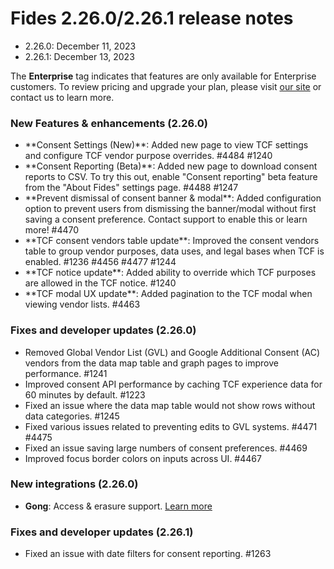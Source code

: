 
# Fides 2.26.0/2.26.1 release notes
- 2.26.0: December 11, 2023
- 2.26.1: December 13, 2023

<Callout emoji="" type="info">The **Enterprise** tag indicates that features are only available for Enterprise customers. To review pricing and upgrade your plan, please visit [our site](https://ethyca.com/pricing) or contact us to learn more. </Callout>

### New Features & enhancements (2.26.0)
- <div class="enterprise"/> **Consent Settings (New)**: Added new page to view TCF settings and configure TCF vendor purpose overrides. #4484 #1240
- <div class="enterprise"/> **Consent Reporting (Beta)**: Added new page to download consent reports to CSV. To try this out, enable "Consent reporting" beta feature from the "About Fides" settings page. #4488 #1247
- <div class="enterprise"/> **Prevent dismissal of consent banner & modal**: Added configuration option to prevent users from dismissing the banner/modal without first saving a consent preference. Contact support to enable this or learn more! #4470
- <div class="enterprise"/> **TCF consent vendors table update**: Improved the consent vendors table to group vendor purposes, data uses, and legal bases when TCF is enabled. #1236 #4456 #4477 #1244
- <div class="enterprise"/> **TCF notice update**: Added ability to override which TCF purposes are allowed in the TCF notice. #1240
- <div class="enterprise"/> **TCF modal UX update**: Added pagination to the TCF modal when viewing vendor lists. #4463

### Fixes and developer updates (2.26.0)
- <div class="enterprise"/> Removed Global Vendor List (GVL) and Google Additional Consent (AC) vendors from the data map table and graph pages to improve performance. #1241
- <div class="enterprise"/> Improved consent API performance by caching TCF experience data for 60 minutes by default. #1223
- <div class="enterprise"/> Fixed an issue where the data map table would not show rows without data categories. #1245
- <div class="enterprise"/> Fixed various issues related to preventing edits to GVL systems. #4471 #4475
- <div class="enterprise"/> Fixed an issue saving large numbers of consent preferences. #4469
- Improved focus border colors on inputs across UI. #4467

### New integrations (2.26.0)
- **Gong**: Access & erasure support. [Learn more](https://ethyca.com/docs/user-guides/integrations/saas-integrations/gong)

### Fixes and developer updates (2.26.1)
- <div class="enterprise"/> Fixed an issue with date filters for consent reporting. #1263